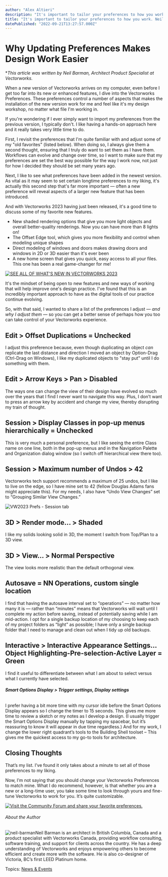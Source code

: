 ```yaml
---
author: "Alex Altieri"
description: "It's important to tailor your preferences to how you work. Neil Barman, a long-time Vectorworks user, talks through preferences he finds most helpful."
title: "It's important to tailor your preferences to how you work. Neil Barman, a long-time Vectorworks user, talks through preferences he finds most helpful." 
datePublished: "2022-09-21T13:27:57.000Z"
---
```

# Why Updating Preferences Makes Design Work Easier

\*_This article was written by Neil Barman, Architect Product Specialist at Vectorworks._

When a new version of Vectorworks arrives on my computer, even before I get too far into its new or enhanced features, I dive into the Vectorworks Preferences. These preferences control a number of aspects that makes the installation of the new version work for me and feel like it's my design workshop, no matter what file I'm working in.

If you're wondering if I ever simply want to import my preferences from the previous version, I typically don't. I like having a hands-on approach here and it really takes very little time to do.

First, I revisit the preferences that I'm quite familiar with and adjust some of my "old favorites" (listed below). When doing so, I always give them a second thought, ensuring that I truly do want to set them as I have them. Workflows can evolve and change over time, so I want to make sure that my preferences are set the best way possible for the way I work now, not just for how I decided they should be set many years ago.

Next, I like to see what preferences have been added in the newest version. As vital as it may seem to set certain longtime preferences to my liking, it's actually this second step that's far more important — often a new preference will reveal aspects of a larger new feature that has been introduced.

And with Vectorworks 2023 having just been released, it's a good time to discuss some of my favorite new features.

* New shaded rendering options that give you more light objects and overall better-quality renderings. Now you can have more than 8 lights on!
* The Offset Edge tool, which gives you more flexibility and control when modeling unique shapes
* Direct modeling of windows and doors makes drawing doors and windows in 2D or 3D easier than it's ever been
* A new home screen that gives you quick, easy access to all your files. This one has been a real game-changer for me!

[![SEE ALL OF WHAT'S NEW IN VECTORWORKS 2023](https://no-cache.hubspot.com/cta/default/3018241/b4d9d5d3-d537-4a8f-a198-916548b6a371.png)](https://cta-redirect.hubspot.com/cta/redirect/3018241/b4d9d5d3-d537-4a8f-a198-916548b6a371) 

It's the mindset of being open to new features and new ways of working that will help improve one's design practice. I've found that this is an incredibly important approach to have as the digital tools of our practice continue evolving.

So, with that said, I wanted to share a list of the preferences I adjust — _and why I adjust them —_ so you can get a better sense of perhaps how you too can take control of your Vectorworks experience.

## Edit > Offset Duplications = Unchecked

I adjust this preference because, even though duplicating an object _can_ replicate the last distance and direction I moved an object by Option-Drag (Ctrl-Drag on Windows), I like my duplicated objects to "stay put" until I do something with them.

## Edit > Arrow Keys > Pan > Disabled

The ways one can change the view of their design have evolved so much over the years that I find I never want to navigate this way. Plus, I don’t want to press an arrow key by accident and change my view, thereby disrupting my train of thought.

## **Session > Display Classes in pop-up menus hierarchically = Unchecked**

This is very much a personal preference, but I like seeing the entire Class name on one line, both in the pop-up menus and in the Navigation Palette and Organization dialog window (so I switch off hierarchical view there too).

## **Session > Maximum number of Undos > 42**

Vectorworks tech support recommends a maximum of 25 undos, but I like to live on the edge, so I have mine set to 42 (fellow Douglas Adams fans might appreciate this). For my needs, I also have “Undo View Changes” set to “Grouping Similar View Changes.”

![VW2023 Prefs - Session tab](https://blog.vectorworks.net/hs-fs/hubfs/Blog%20Images/200206_VW%20Preferences/VW2023%20Prefs%20-%20Session%20tab.png?width=2074&name=VW2023%20Prefs%20-%20Session%20tab.png)

## **3D > Render mode... > Shaded**

I like my solids looking solid in 3D, the moment I switch from Top/Plan to a 3D view.

## **3D > View... > Normal Perspective**

The view looks more realistic than the default orthogonal view.

## **Autosave = NN Operations, custom single location**

I find that having the autosave interval set to “operations” — no matter how many it is — rather than “minutes” means that Vectorworks will wait until I complete my action before saving, instead of potentially saving while I am mid-action. I opt for a single backup location of my choosing to keep each of my project folders as “light” as possible; I have only a single backup folder that I need to manage and clean out when I tidy up old backups.

## **Interactive > Interactive Appearance Settings… Object Highlighting-Pre-selection-Active Layer = Green**

I find it useful to differentiate between what I am about to select versus what I currently have selected.

###### **Smart Options Display > Trigger settings, Display settings**

I prefer having a bit more time with my cursor idle before the Smart Options Display appears so I change the timer to 15 seconds. This gives me more time to review a sketch or my notes as I develop a design. (I usually trigger the Smart Options Display manually by tapping my spacebar, but it’s reassuring to know it will appear in due time regardless.) And for my work, I change the lower right quadrant’s tools to the Building Shell toolset – This gives me the quickest access to my go-to tools for architecture.

## Closing Thoughts

That’s my list. I’ve found it only takes about a minute to set all of those preferences to my liking. 

Now, I’m not saying that you should change your Vectorworks Preferences to match mine. What I do recommend, however, is that whether you are a new or a long-time user, you take some time to look through yours and fine-tune Vectorworks to work for you. It’s quite customizable.

[![Visit the Community Forum and share your favorite preferences.](https://no-cache.hubspot.com/cta/default/3018241/3aacc54b-bb5e-4e4f-8c0e-26cdd05b14a2.png)](https://cta-redirect.hubspot.com/cta/redirect/3018241/3aacc54b-bb5e-4e4f-8c0e-26cdd05b14a2) 

###### About the Author

![neil-barman](https://blog.vectorworks.net/hs-fs/hubfs/Blog%20Images/200206_VW%20Preferences/neil-barman.jpg?width=253&name=neil-barman.jpg)Neil Barman is an architect in British Columbia, Canada and a product specialist with Vectorworks Canada, providing workflow consulting, software training, and support for clients across the country. He has a deep understanding of Vectorworks and enjoys empowering others to become efficient and create more with the software. He is also co-designer of Victoria, BC’s first LEED Platinum home. 

 Topics: [News & Events](https://blog.vectorworks.net/topic/news-events) 

 